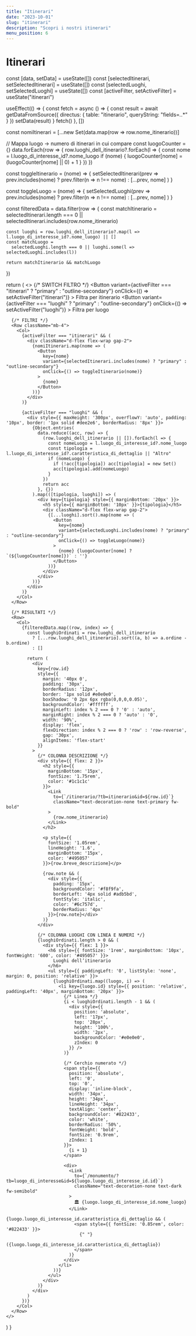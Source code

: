 ```yaml
---
title: "Itinerari"
date: "2023-10-01"
slug: "itinerari"
description: "Scopri i nostri itinerari"
menu_position: 6
---
```



# Itinerari

  const [data, setData] = useState([])
  const [selectedItinerari, setSelectedItinerari] = useState([])
  const [selectedLuoghi, setSelectedLuoghi] = useState([])
  const [activeFilter, setActiveFilter] = useState("itinerari")

  useEffect(() => {
    const fetch = async () => {
      const result = await getDataFromSource({
        directus: {
          table: "itinerario",
          queryString: "fields=*.*.*"
        }
      })
      setData(result)
    }
    fetch()
  }, [])

  const nomiItinerari = [...new Set(data.map(row => row.nome_itinerario))]

  // Mappa luogo → numero di itinerari in cui compare
  const luogoCounter = {}
  data.forEach(row => {
    row.luoghi_dell_itinerario?.forEach(l => {
      const nome = l.luogo_di_interesse_id?.nome_luogo
      if (nome) {
        luogoCounter[nome] = (luogoCounter[nome] || 0) + 1
      }
    })
  })

  const toggleItinerario = (nome) => {
    setSelectedItinerari(prev =>
      prev.includes(nome) ? prev.filter(n => n !== nome) : [...prev, nome]
    )
  }

  const toggleLuogo = (nome) => {
    setSelectedLuoghi(prev =>
      prev.includes(nome) ? prev.filter(n => n !== nome) : [...prev, nome]
    )
  }

  const filteredData = data.filter(row => {
    const matchItinerario =
      selectedItinerari.length === 0 || selectedItinerari.includes(row.nome_itinerario)

    const luoghi = row.luoghi_dell_itinerario?.map(l => l.luogo_di_interesse_id?.nome_luogo) || []
    const matchLuogo =
      selectedLuoghi.length === 0 || luoghi.some(l => selectedLuoghi.includes(l))

    return matchItinerario && matchLuogo
  })

  return (
    <>
      {/* SWITCH FILTRO */}
      <Row className="mb-3">
        <Col>
          <ButtonGroup>
            <Button
              variant={activeFilter === "itinerari" ? "primary" : "outline-secondary"}
              onClick={() => setActiveFilter("itinerari")}
            >
              Filtra per itinerario
            </Button>
            <Button
              variant={activeFilter === "luoghi" ? "primary" : "outline-secondary"}
              onClick={() => setActiveFilter("luoghi")}
            >
              Filtra per luogo
            </Button>
          </ButtonGroup>
        </Col>
      </Row>

      {/* FILTRI */}
      <Row className="mb-4">
        <Col>
          {activeFilter === "itinerari" && (
            <div className="d-flex flex-wrap gap-2">
              {nomiItinerari.map(nome => (
                <Button
                  key={nome}
                  variant={selectedItinerari.includes(nome) ? "primary" : "outline-secondary"}
                  onClick={() => toggleItinerario(nome)}
                >
                  {nome}
                </Button>
              ))}
            </div>
          )}

          {activeFilter === "luoghi" && (
            <div style={{ maxHeight: '300px', overflowY: 'auto', padding: '10px', border: '1px solid #dee2e6', borderRadius: '8px' }}>
              {Object.entries(
                data.reduce((acc, row) => {
                  (row.luoghi_dell_itinerario || []).forEach(l => {
                    const nomeLuogo = l.luogo_di_interesse_id?.nome_luogo
                    const tipologia = l.luogo_di_interesse_id?.caratteristica_di_dettaglio || "Altro"
                    if (nomeLuogo) {
                      if (!acc[tipologia]) acc[tipologia] = new Set()
                      acc[tipologia].add(nomeLuogo)
                    }
                  })
                  return acc
                }, {})
              ).map(([tipologia, luoghi]) => (
                <div key={tipologia} style={{ marginBottom: '20px' }}>
                  <h5 style={{ marginBottom: '10px' }}>{tipologia}</h5>
                  <div className="d-flex flex-wrap gap-2">
                    {[...luoghi].sort().map(nome => (
                      <Button
                        key={nome}
                        variant={selectedLuoghi.includes(nome) ? "primary" : "outline-secondary"}
                        onClick={() => toggleLuogo(nome)}
                      >
                        {nome} {luogoCounter[nome] ? `(${luogoCounter[nome]})` : ''}
                      </Button>
                    ))}
                  </div>
                </div>
              ))}
            </div>
          )}
        </Col>
      </Row>

      {/* RISULTATI */}
      <Row>
        <Col>
          {filteredData.map((row, index) => {
            const luoghiOrdinati = row.luoghi_dell_itinerario
              ? [...row.luoghi_dell_itinerario].sort((a, b) => a.ordine - b.ordine)
              : []

            return (
              <div
                key={row.id}
                style={{
                  margin: '40px 0',
                  padding: '30px',
                  borderRadius: '12px',
                  border: '1px solid #e0e0e0',
                  boxShadow: '0 2px 6px rgba(0,0,0,0.05)',
                  backgroundColor: '#ffffff',
                  marginLeft: index % 2 === 0 ? '0' : 'auto',
                  marginRight: index % 2 === 0 ? 'auto' : '0',
                  width: '90%',
                  display: 'flex',
                  flexDirection: index % 2 === 0 ? 'row' : 'row-reverse',
                  gap: '30px',
                  alignItems: 'flex-start'
                }}
              >
                {/* COLONNA DESCRIZIONE */}
                <div style={{ flex: 2 }}>
                  <h2 style={{
                    marginBottom: '15px',
                    fontSize: '1.75rem',
                    color: '#1c1c1c'
                  }}>
                    <Link
                      to={`/itinerario/?tb=itinerario&id=${row.id}`}
                      className="text-decoration-none text-primary fw-bold"
                    >
                      {row.nome_itinerario}
                    </Link>
                  </h2>

                  <p style={{
                    fontSize: '1.05rem',
                    lineHeight: '1.6',
                    marginBottom: '15px',
                    color: '#495057'
                  }}>{row.breve_descrizione}</p>

                  {row.note && (
                    <div style={{
                      padding: '15px',
                      backgroundColor: '#f8f9fa',
                      borderLeft: '4px solid #adb5bd',
                      fontStyle: 'italic',
                      color: '#6c757d',
                      borderRadius: '4px'
                    }}>{row.note}</div>
                  )}
                </div>

                {/* COLONNA LUOGHI CON LINEA E NUMERI */}
                {luoghiOrdinati.length > 0 && (
                  <div style={{ flex: 1 }}>
                    <h6 style={{ fontSize: '1rem', marginBottom: '10px', fontWeight: '600', color: '#495057' }}>
                      Luoghi dell’itinerario
                    </h6>
                    <ul style={{ paddingLeft: '0', listStyle: 'none', margin: 0, position: 'relative' }}>
                      {luoghiOrdinati.map((luogo, i) => (
                        <li key={luogo.id} style={{ position: 'relative', paddingLeft: '40px', marginBottom: '20px' }}>
                          {/* Linea */}
                          {i < luoghiOrdinati.length - 1 && (
                            <div style={{
                              position: 'absolute',
                              left: '17px',
                              top: '28px',
                              height: '100%',
                              width: '2px',
                              backgroundColor: '#e0e0e0',
                              zIndex: 0
                            }} />
                          )}

                          {/* Cerchio numerato */}
                          <span style={{
                            position: 'absolute',
                            left: '0',
                            top: '0',
                            display: 'inline-block',
                            width: '34px',
                            height: '34px',
                            lineHeight: '34px',
                            textAlign: 'center',
                            backgroundColor: '#822433',
                            color: 'white',
                            borderRadius: '50%',
                            fontWeight: 'bold',
                            fontSize: '0.9rem',
                            zIndex: 1
                          }}>
                            {i + 1}
                          </span>

                          <div>
                            <Link
                              to={`/monumento/?tb=luogo_di_interesse&id=${luogo.luogo_di_interesse_id.id}`}
                              className="text-decoration-none text-dark fw-semibold"
                            >
                              🏛️ {luogo.luogo_di_interesse_id.nome_luogo}
                            </Link>
                            {luogo.luogo_di_interesse_id.caratteristica_di_dettaglio && (
                              <span style={{ fontSize: '0.85rem', color: '#822433' }}>
                                {" "}
                                ({luogo.luogo_di_interesse_id.caratteristica_di_dettaglio})
                              </span>
                            )}
                          </div>
                        </li>
                      ))}
                    </ul>
                  </div>
                )}
              </div>
            )
          })}
        </Col>
      </Row>
    </>
  )
}
